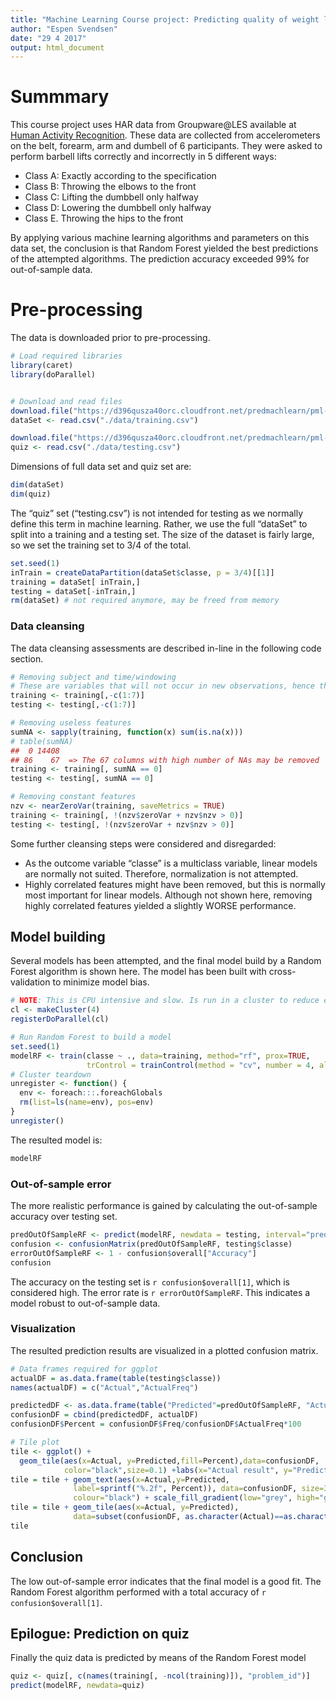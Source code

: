 ```yaml
---
title: "Machine Learning Course project: Predicting quality of weight lifting"
author: "Espen Svendsen"
date: "29 4 2017"
output: html_document
---
```


# Summmary
This course project uses HAR data from Groupware\@LES available at [Human Activity Recognition](http://groupware.les.inf.puc-rio.br/har). These data are collected from accelerometers on the belt, forearm,  arm and dumbell of 6 participants. They were asked to perform barbell lifts correctly and incorrectly in 5 different ways:

* Class A: Exactly according to the specification
* Class B: Throwing the elbows to the front
* Class C: Lifting the dumbbell only halfway
* Class D: Lowering the dumbbell only halfway
* Class E. Throwing the hips to the front

By applying various machine learning algorithms and parameters on this data set, the conclusion is that Random Forest yielded the best predictions of the attempted algorithms. The prediction accuracy exceeded 99% for out-of-sample data.


# Pre-processing
The data is downloaded prior to pre-processing.

```r
# Load required libraries
library(caret) 
library(doParallel)


# Download and read files
download.file("https://d396qusza40orc.cloudfront.net/predmachlearn/pml-training.csv","./data/training.csv", method="curl")
dataSet <- read.csv("./data/training.csv")

download.file("https://d396qusza40orc.cloudfront.net/predmachlearn/pml-testing.csv","./data/testing.csv", method="curl")
quiz <- read.csv("./data/testing.csv")
```

Dimensions of full data set and quiz set are:
```r
dim(dataSet)
dim(quiz)
```
The "quiz" set ("testing.csv") is not intended for testing as we normally define this term in machine learning. Rather, we use the full "dataSet" to split into a training and a testing set. The size of the dataset is fairly large, so we set the training set to 3/4 of the total.

```r
set.seed(1)
inTrain = createDataPartition(dataSet$classe, p = 3/4)[[1]]
training = dataSet[ inTrain,]
testing = dataSet[-inTrain,]
rm(dataSet) # not required anymore, may be freed from memory
```

### Data cleansing
The data cleansing assessments are described in-line in the following code section.
```r
# Removing subject and time/windowing
# These are variables that will not occur in new observations, hence they will lead to overfitting if included.
training <- training[,-c(1:7)]
testing <- testing[,-c(1:7)]

# Removing useless features
sumNA <- sapply(training, function(x) sum(is.na(x)))
# table(sumNA) 
##  0 14408 
## 86    67  => The 67 columns with high number of NAs may be removed
training <- training[, sumNA == 0]
testing <- testing[, sumNA == 0]

# Removing constant features
nzv <- nearZeroVar(training, saveMetrics = TRUE)
training <- training[, !(nzv$zeroVar + nzv$nzv > 0)]
testing <- testing[, !(nzv$zeroVar + nzv$nzv > 0)]

```

Some further cleansing steps were considered and disregarded:

* As the outcome variable "classe" is a multiclass variable, linear models are normally not suited. Therefore, normalization is not attempted.
* Highly correlated features might have been removed, but this is normally most important for linear models. Although not shown here, removing highly correlated features yielded a slightly WORSE performance.

## Model building
Several models has been attempted, and the final model build by a Random Forest algorithm is shown here. The model has been built with cross-validation to minimize model bias.

```r
# NOTE: This is CPU intensive and slow. Is run in a cluster to reduce execution time. Reducing number of K folds will reduce execution time.
cl <- makeCluster(4)
registerDoParallel(cl)

# Run Random Forest to build a model
set.seed(1)
modelRF <- train(classe ~ ., data=training, method="rf", prox=TRUE, 
                 trControl = trainControl(method = "cv", number = 4, allowParallel = TRUE))
# Cluster teardown
unregister <- function() {
  env <- foreach:::.foreachGlobals
  rm(list=ls(name=env), pos=env)
}
unregister()
```

The resulted model is:
```r
modelRF
```

### Out-of-sample error

The more realistic performance is gained by calculating the out-of-sample accuracy over testing set.

```r
predOutOfSampleRF <- predict(modelRF, newdata = testing, interval="prediction")
confusion <- confusionMatrix(predOutOfSampleRF, testing$classe)
errorOutOfSampleRF <- 1 - confusion$overall["Accuracy"]
confusion
```
The accuracy on the testing set is `r confusion$overall[1]`, which is considered high. The error rate is `r errorOutOfSampleRF`. This indicates a model robust to out-of-sample data.

### Visualization

The resulted prediction results are visualized in a plotted confusion matrix.
```r
# Data frames required for ggplot
actualDF = as.data.frame(table(testing$classe))
names(actualDF) = c("Actual","ActualFreq")

predictedDF <- as.data.frame(table("Predicted"=predOutOfSampleRF, "Actual"=testing$classe))
confusionDF = cbind(predictedDF, actualDF)
confusionDF$Percent = confusionDF$Freq/confusionDF$ActualFreq*100

# Tile plot
tile <- ggplot() +
  geom_tile(aes(x=Actual, y=Predicted,fill=Percent),data=confusionDF, 
            color="black",size=0.1) +labs(x="Actual result", y="Predicted result (out-of-sample)")
tile = tile + geom_text(aes(x=Actual,y=Predicted, 
              label=sprintf("%.2f", Percent)), data=confusionDF, size=3, 
              colour="black") + scale_fill_gradient(low="grey", high="green")
tile = tile + geom_tile(aes(x=Actual, y=Predicted),
              data=subset(confusionDF, as.character(Actual)==as.character(Predicted)), color="black",size=0.3, fill="black", alpha=0)
tile
```

## Conclusion
The low out-of-sample error indicates that the final model is a good fit. The Random Forest algorithm performed with a total accuracy of `r confusion$overall[1]`.


## Epilogue: Prediction on quiz
Finally the quiz data is predicted by means of the Random Forest model
```r
quiz <- quiz[, c(names(training[, -ncol(training)]), "problem_id")]
predict(modelRF, newdata=quiz)
```